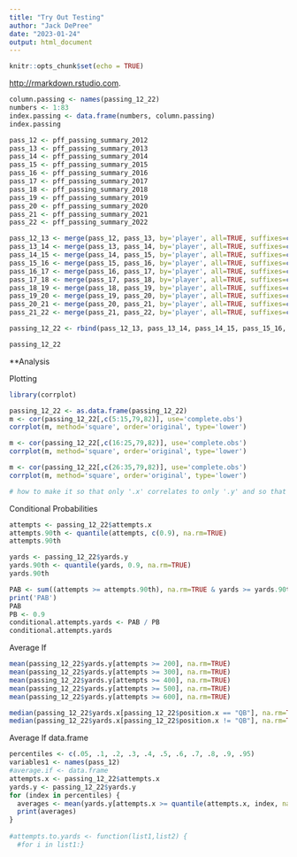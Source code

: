 ```yaml
---
title: "Try Out Testing"
author: "Jack DePree"
date: "2023-01-24"
output: html_document
---
```


```r
knitr::opts_chunk$set(echo = TRUE)
```

<http://rmarkdown.rstudio.com>.

```r
column.passing <- names(passing_12_22)
numbers <- 1:83
index.passing <- data.frame(numbers, column.passing)
index.passing
```

```r
pass_12 <- pff_passing_summary_2012
pass_13 <- pff_passing_summary_2013
pass_14 <- pff_passing_summary_2014
pass_15 <- pff_passing_summary_2015
pass_16 <- pff_passing_summary_2016
pass_17 <- pff_passing_summary_2017
pass_18 <- pff_passing_summary_2018
pass_19 <- pff_passing_summary_2019
pass_20 <- pff_passing_summary_2020
pass_21 <- pff_passing_summary_2021
pass_22 <- pff_passing_summary_2022

pass_12_13 <- merge(pass_12, pass_13, by='player', all=TRUE, suffixes=c('.x','.y'))
pass_13_14 <- merge(pass_13, pass_14, by='player', all=TRUE, suffixes=c('.x','.y'))
pass_14_15 <- merge(pass_14, pass_15, by='player', all=TRUE, suffixes=c('.x','.y'))
pass_15_16 <- merge(pass_15, pass_16, by='player', all=TRUE, suffixes=c('.x','.y'))
pass_16_17 <- merge(pass_16, pass_17, by='player', all=TRUE, suffixes=c('.x','.y'))
pass_17_18 <- merge(pass_17, pass_18, by='player', all=TRUE, suffixes=c('.x','.y'))
pass_18_19 <- merge(pass_18, pass_19, by='player', all=TRUE, suffixes=c('.x','.y'))
pass_19_20 <- merge(pass_19, pass_20, by='player', all=TRUE, suffixes=c('.x','.y'))
pass_20_21 <- merge(pass_20, pass_21, by='player', all=TRUE, suffixes=c('.x','.y'))
pass_21_22 <- merge(pass_21, pass_22, by='player', all=TRUE, suffixes=c('.x','.y'))

passing_12_22 <- rbind(pass_12_13, pass_13_14, pass_14_15, pass_15_16, pass_16_17, pass_17_18, pass_19_20, pass_20_21, pass_21_22)

passing_12_22


```

\*\*Analysis

Plotting

```r
library(corrplot)

passing_12_22 <- as.data.frame(passing_12_22)
m <- cor(passing_12_22[,c(5:15,79,82)], use='complete.obs')
corrplot(m, method='square', order='original', type='lower')

m <- cor(passing_12_22[,c(16:25,79,82)], use='complete.obs')
corrplot(m, method='square', order='original', type='lower')

m <- cor(passing_12_22[,c(26:35,79,82)], use='complete.obs')
corrplot(m, method='square', order='original', type='lower')

# how to make it so that only '.x' correlates to only '.y' and so that '.x' does not correlate with itself?

```

Conditional Probabilities

```r

attempts <- passing_12_22$attempts.x
attempts.90th <- quantile(attempts, c(0.9), na.rm=TRUE)
attempts.90th

yards <- passing_12_22$yards.y
yards.90th <- quantile(yards, 0.9, na.rm=TRUE)
yards.90th

PAB <- sum((attempts >= attempts.90th), na.rm=TRUE & yards >= yards.90th, na.rm=TRUE) / 1225
print('PAB')
PAB
PB <- 0.9
conditional.attempts.yards <- PAB / PB
conditional.attempts.yards

```

Average If

```r
mean(passing_12_22$yards.y[attempts >= 200], na.rm=TRUE)
mean(passing_12_22$yards.y[attempts >= 300], na.rm=TRUE)
mean(passing_12_22$yards.y[attempts >= 400], na.rm=TRUE)
mean(passing_12_22$yards.y[attempts >= 500], na.rm=TRUE)
mean(passing_12_22$yards.y[attempts >= 600], na.rm=TRUE) 

median(passing_12_22$yards.x[passing_12_22$position.x == "QB"], na.rm=TRUE)
median(passing_12_22$yards.x[passing_12_22$position.x != "QB"], na.rm=TRUE)
```
Average If data.frame
``` r
percentiles <- c(.05, .1, .2, .3, .4, .5, .6, .7, .8, .9, .95)
variables1 <- names(pass_12)
#average.if <- data.frame
attempts.x <- passing_12_22$attempts.x
yards.y <- passing_12_22$yards.y
for (index in percentiles) {
  averages <- mean(yards.y[attempts.x >= quantile(attempts.x, index, na.rm=TRUE)], na.rm=TRUE)
  print(averages)
}
  
#attempts.to.yards <- function(list1,list2) {
  #for i in list1:}
```



